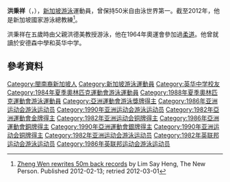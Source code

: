 '''洪秉祥'''（{{lang-en|'''Ang Peng Siong'''}}，{{bd|1962年|10月27日}}），[[新加坡|新加坡]][[游泳|游泳]]運動員，曾保持50米自由泳世界第一。截至2012年，他是新加坡國家游泳總教練<ref>[http://news.asiaone.com/News/Latest%2BNews/Sports/Story/A1Story20120212-327436.html Zheng Wen rewrites 50m back records] {{Wayback|url=http://news.asiaone.com/News/Latest%2BNews/Sports/Story/A1Story20120212-327436.html |date=20161019202753 }} by Lim Say Heng, The New Person. Published 2012-02-13; retried 2012-03-01</ref>。

洪秉祥在五歲時由父親洪德美教授游泳，他在1964年奧運會參加過[[柔道|柔道]]。他曾就讀於安德森中學和英华中学。

== 參考資料 ==
{{Reflist}}

{{亚洲运动会游泳比赛男子100米自由泳冠军}}

{{Authority control}}
{{DEFAULTSORT:Ang}}
[[Category:閩南裔新加坡人|Category:閩南裔新加坡人]]
[[Category:新加坡游泳運動員|Category:新加坡游泳運動員]]
[[Category:英华中学校友|Category:英华中学校友]]
[[Category:1984年夏季奧林匹克運動會游泳運動員|Category:1984年夏季奧林匹克運動會游泳運動員]]
[[Category:1988年夏季奧林匹克運動會游泳運動員|Category:1988年夏季奧林匹克運動會游泳運動員]]
[[Category:亞洲運動會游泳獎牌得主|Category:亞洲運動會游泳獎牌得主]]
[[Category:1986年亚洲运动会游泳运动员|Category:1986年亚洲运动会游泳运动员]]
[[Category:1990年亚洲运动会游泳运动员|Category:1990年亚洲运动会游泳运动员]]
[[Category:1982年亞洲運動會金牌得主|Category:1982年亞洲運動會金牌得主]]
[[Category:1982年亚洲运动会铜牌得主|Category:1982年亚洲运动会铜牌得主]]
[[Category:1986年亞洲運動會銅牌得主|Category:1986年亞洲運動會銅牌得主]]
[[Category:1990年亞洲運動會銀牌得主|Category:1990年亞洲運動會銀牌得主]]
[[Category:1990年亚洲运动会铜牌得主|Category:1990年亚洲运动会铜牌得主]]
[[Category:1982年亚洲运动会游泳运动员|Category:1982年亚洲运动会游泳运动员]]
[[Category:1982年英联邦运动会游泳运动员|Category:1982年英联邦运动会游泳运动员]]
[[Category:1986年英联邦运动会游泳运动员|Category:1986年英联邦运动会游泳运动员]]